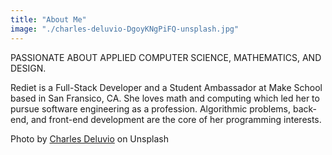 ```yaml
---
title: "About Me"
image: "./charles-deluvio-DgoyKNgPiFQ-unsplash.jpg"
---
```



PASSIONATE ABOUT APPLIED COMPUTER SCIENCE, MATHEMATICS, AND DESIGN.

Rediet is a Full-Stack Developer and a Student Ambassador at Make School based in San Fransico, CA.
She loves math and computing which led her to pursue software engineering as a profession.
Algorithmic problems, back-end, and front-end development are the core of her programming interests.

Photo by <a href="https://unsplash.com/@charlesdeluvio?utm_source=unsplash&utm_medium=referral&utm_content=creditCopyText" target="_blank" rel="nofollow noopener noreferrer" aria-label="External Link"><Underlining>Charles Deluvio</Underlining></a> on Unsplash
